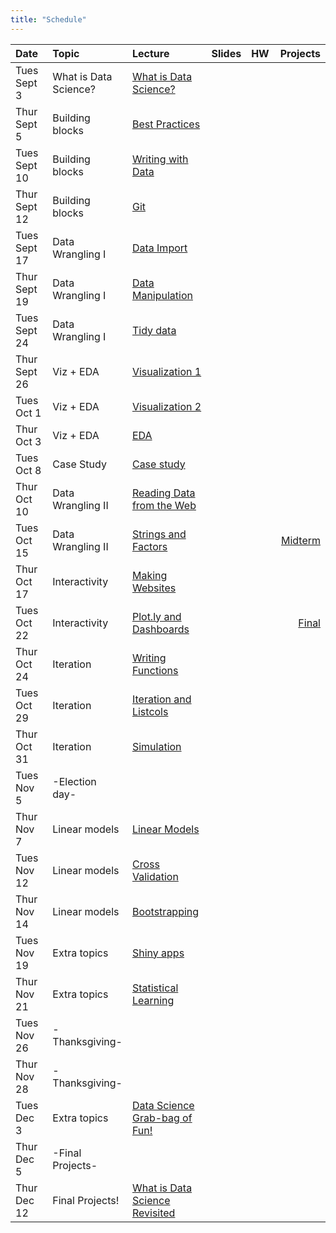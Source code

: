 ```yaml
---
title: "Schedule"
---
```


| Date                 | Topic                 | Lecture                                                        | Slides                                                                           | HW                                                         |                        Projects |
|:---------------------|:----------------------|:---------------------------------                              |:------------                                                                     |:------------                                               |                     -----------:|
| Tues Sept 3          | What is Data Science? | [What is Data Science?](what_is_ds_i.html)                     | [<i class="fas fa-desktop fa-lg"></i>](slides/what_is_data_science_i.pdf)        | [<i class="far fa-file-code fa-lg"></i>](homework_0.html)  |                                 |   
| Thur Sept 5          | Building blocks       | [Best Practices](best_practices.html)                          | [<i class="fas fa-desktop fa-lg"></i>](slides/best_practices.pdf)                |                                                            |                                 |
| Tues Sept 10         | Building blocks       | [Writing with Data](writing_with_data.html)                    | [<i class="fas fa-desktop fa-lg"></i>](slides/writing_with_data.pdf)             |                                                            |                                 |
| Thur Sept 12         | Building blocks       | [Git](git.html)                                                | [<i class="fas fa-desktop fa-lg"></i>](slides/git_and_github.pdf)                | [<i class="far fa-file-code fa-lg"></i>](homework_1.html)  |                                 |   
| Tues Sept 17         | Data Wrangling I      | [Data Import](data_import.html)                                | [<i class="fas fa-desktop fa-lg"></i>](slides/data_import.pdf)                   |                                                            |                                 | 
| Thur Sept 19         | Data Wrangling I      | [Data Manipulation](data_manipulation.html)                    | [<i class="fas fa-desktop fa-lg"></i>](slides/data_manipulation.pdf)             |                                                            |                                 | 
| Tues Sept 24         | Data Wrangling I      | [Tidy data](tidy_data.html)                                    | [<i class="fas fa-desktop fa-lg"></i>](slides/tidy_data.pdf)                     | [<i class="far fa-file-code fa-lg"></i>](homework_2.html)  |                                 |    
| Thur Sept 26         | Viz + EDA             | [Visualization 1](visualization_pt1.html)                      | [<i class="fas fa-desktop fa-lg"></i>](slides/visualization.pdf)                 |                                                            |                                 | 
| Tues Oct 1           | Viz + EDA             | [Visualization 2](visualization_pt2.html)                      | [<i class="fas fa-desktop fa-lg"></i>](slides/visualization.pdf)                 |                                                            |                                 | 
| Thur Oct 3           | Viz + EDA             | [EDA](exploratory_analysis.html)                               | [<i class="fas fa-desktop fa-lg"></i>](slides/exploratory_analysis.pdf)          | [<i class="far fa-file-code fa-lg"></i>](homework_3.html)  |                                 |    
| Tues Oct 8           | Case Study            | [Case study](what_is_ds_ii.html)                               | [<i class="fas fa-desktop fa-lg"></i>](slides/what_is_data_science_ii.pdf)       |                                                            |                                 | 
| Thur Oct 10          | Data Wrangling II     | [Reading Data from the Web](reading_data_from_the_web.html)    | [<i class="fas fa-desktop fa-lg"></i>](slides/reading_data_from_the_web.pdf)     |                                                            |                                 | 
| Tues Oct 15          | Data Wrangling II     | [Strings and Factors](strings_and_factors.html)                | [<i class="fas fa-desktop fa-lg"></i>](slides/strings_and_factors.pdf)           |                                                            | [Midterm](midterm_project.html) | 
| Thur Oct 17          | Interactivity         | [Making Websites](making_websites.html)                        | [<i class="fas fa-desktop fa-lg"></i>](slides/making_websites.pdf)               |                                                            |                                 | 
| Tues Oct 22          | Interactivity         | [Plot.ly and Dashboards](plotly_and_dashboards.html)           | [<i class="fas fa-desktop fa-lg"></i>](slides/plotly_and_dashboards.pdf)         | [<i class="far fa-file-code fa-lg"></i>](homework_4.html)  | [Final](final_project.html)     | 
| Thur Oct 24          | Iteration             | [Writing Functions](writing_functions.html)                    | [<i class="fas fa-desktop fa-lg"></i>](slides/writing_functions.pdf)             |                                                            |                                 | 
| Tues Oct 29          | Iteration             | [Iteration and Listcols](iteration_and_listcols.html)          | [<i class="fas fa-desktop fa-lg"></i>](slides/iteration_and_listcols.pdf)        |                                                            |                                 | 
| Thur Oct 31          | Iteration             | [Simulation](simulation.html)                                  | [<i class="fas fa-desktop fa-lg"></i>](slides/simulation.pdf)                    | [<i class="far fa-file-code fa-lg"></i>](homework_5.html)  |                                 | 
| Tues Nov 5           | -Election day-        |                                                                |                                                                                  |                                                            |                                 | 
| Thur Nov 7           | Linear models         | [Linear Models](linear_models.html)                            | [<i class="fas fa-desktop fa-lg"></i>](slides/linear_models.pdf)                 |                                                            |                                 | 
| Tues Nov 12          | Linear models         | [Cross Validation](cross_validation.html)                      | [<i class="fas fa-desktop fa-lg"></i>](slides/cross_validation.pdf)              |                                                            |                                 | 
| Thur Nov 14          | Linear models         | [Bootstrapping](bootstrapping.html)                            | [<i class="fas fa-desktop fa-lg"></i>](slides/bootstrapping.pdf)                 | [<i class="far fa-file-code fa-lg"></i>](homework_6.html)  |                                 | 
| Tues Nov 19          | Extra topics          | [Shiny apps](shiny.html)                                       | [<i class="fas fa-desktop fa-lg"></i>](slides/shiny.pdf)                         |                                                            |                                 |
| Thur Nov 21          | Extra topics          | [Statistical Learning](stat_learning.html)                     | [<i class="fas fa-desktop fa-lg"></i>](slides/stat_learning.pdf)                 | 																													  |                                 |
| Tues Nov 26          | -Thanksgiving-        |                                                                |                                                                                  |                                                            |                                 | 
| Thur Nov 28          | -Thanksgiving-        |                                                                |                                                                                  |                                                            |                                 |  
| Tues Dec 3           | Extra topics          | [Data Science Grab-bag of Fun!](grab_bag.html)                 |                                                                                  |  [<i class="far fa-file-code fa-lg"></i>](homework_7.html)  |                                 | 
| Thur Dec 5           | -Final Projects-      |                                                                |                                                                                  |                                                            |                                 | 
| Thur Dec 12          | Final Projects!       | [What is Data Science Revisited](what_is_ds_iii.html)          | [<i class="fas fa-desktop fa-lg"></i>](slides/what_is_data_science_iii.pdf)      |                                                            |                                 |
 